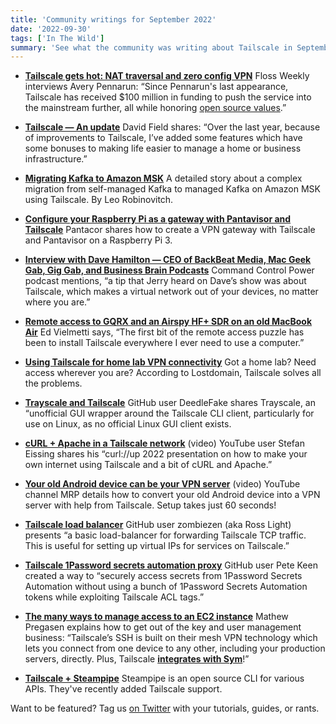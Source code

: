 ```yaml
---
title: 'Community writings for September 2022'
date: '2022-09-30'
tags: ['In The Wild']
summary: 'See what the community was writing about Tailscale in September 2022'
---
```


<NewsletterRepublishing />

- [**Tailscale gets hot: NAT traversal and zero config VPN**](https://twit.tv/shows/floss-weekly/episodes/696)
  Floss Weekly interviews Avery Pennarun: “Since Pennarun's last appearance, Tailscale has received $100 million in funding to push the service into the mainstream further, all while honoring [open source values](https://tailscale.com/blog/opensource/).”

- [**Tailscale — An update**](https://tech.davidfield.co.uk/2022/08/27/tailscale-an-update/)
  David Field shares: “Over the last year, because of improvements to Tailscale, I’ve added some features which have some bonuses to making life easier to manage a home or business infrastructure.”

- [**Migrating Kafka to Amazon MSK**](https://medium.com/voltus-engineering/migrating-kafka-to-amazon-msk-1f3a7d45b5f2)
  A detailed story about a complex migration from self-managed Kafka to managed Kafka on Amazon MSK using Tailscale. By Leo Robinovitch.

- [**Configure your Raspberry Pi as a gateway with Pantavisor and Tailscale**](https://pantacor.com/blog/tailscale-gateway-pantavisor/)
  Pantacor shares how to create a VPN gateway with Tailscale and Pantavisor on a Raspberry Pi 3.

- [**Interview with Dave Hamilton — CEO of BackBeat Media, Mac Geek Gab, Gig Gab, and Business Brain Podcasts**](https://commandcontrolpower.com/podcast/2022/8/21/480-interview-with-dave-hamilton-ceo-of-backbeat-media-mac-geek-gab-gig-gab-and-business-brain-podcasts)
  Command Control Power podcast mentions, “a tip that Jerry heard on Dave’s show was about Tailscale, which makes a virtual network out of your devices, no matter where you are.”

- [**Remote access to GQRX and an Airspy HF+ SDR on an old MacBook Air**](https://vielmetti.typepad.com/w8emv/2022/09/remote-access-to-gqrx-and-an-airspy-hf-sdr-on-an-old-macbook-air.html)
  Ed Vielmetti says, “The first bit of the remote access puzzle has been to install Tailscale everywhere I ever need to use a computer.”

- [**Using Tailscale for home lab VPN connectivity**](https://lostdomain.org/2022/09/12/using-tailscale-for-home-lab-vpn-connectivity/)
  Got a home lab? Need access wherever you are? According to Lostdomain, Tailscale solves all the problems.

- [**Trayscale and Tailscale**](https://github.com/DeedleFake/trayscale)
  GitHub user DeedleFake shares Trayscale, an “unofficial GUI wrapper around the Tailscale CLI client, particularly for use on Linux, as no official Linux GUI client exists.

- [**cURL + Apache in a Tailscale network**](https://www.youtube.com/watch?v=ydEA-NTtf2U) (video)
  YouTube user Stefan Eissing shares his “curl://up 2022 presentation on how to make your own internet using Tailscale and a bit of cURL and Apache.”

- [**Your old Android device can be your VPN server**](https://www.youtube.com/watch?v=Uu-zwV3wvPE) (video)
  YouTube channel MRP details how to convert your old Android device into a VPN server with help from Tailscale. Setup takes just 60 seconds!

- [**Tailscale load balancer**](https://github.com/zombiezen/tailscale-lb)
  GitHub user zombiezen (aka Ross Light) presents “a basic load-balancer for forwarding Tailscale TCP traffic. This is useful for setting up virtual IPs for services on Tailscale.”

- [**Tailscale 1Password secrets automation proxy**](https://github.com/peterkeen/tailscale-op-proxy/)
  GitHub user Pete Keen created a way to “securely access secrets from 1Password Secrets Automation without using a bunch of 1Password Secrets Automation tokens while exploiting Tailscale ACL tags.”

- [**The many ways to manage access to an EC2 instance**](https://blog.symops.com/2022/09/22/ec2-access/)
  Mathew Pregasen explains how to get out of the key and user management business: “Tailscale’s SSH is built on their mesh VPN technology which lets you connect from one device to any other, including your production servers, directly. Plus, Tailscale [**integrates with Sym**](https://blog.symops.com/2022/08/03/tailscale-integration-announcement/)!”

- [**Tailscale + Steampipe**](https://hub.steampipe.io/plugins/turbot/tailscale)
  Steampipe is an open source CLI for various APIs. They've recently added Tailscale support.

Want to be featured? Tag us [on Twitter](https://twitter.com/tailscale) with your tutorials, guides, or rants.
